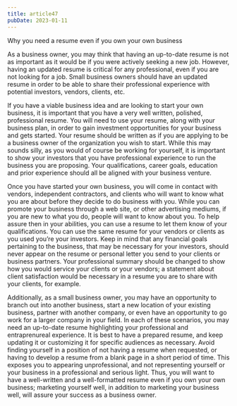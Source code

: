 ```yaml
---
title: article47
pubDate: 2023-01-11
---
```


Why you need a resume even if you own your own business

As a business owner, you may think that having an up-to-date resume is not as important as it would be if you were actively seeking a new job. However, having an updated resume is critical for any professional, even if you are not looking for a job. Small business owners should have an updated resume in order to be able to share their professional experience with potential investors, vendors, clients, etc. 

If you have a viable business idea and are looking to start your own business, it is important that you have a very well written, polished, professional resume. You will need to use your resume, along with your business plan, in order to gain investment opportunities for your business and gets started. Your resume should be written as if you are applying to be a business owner of the organization you wish to start. While this may sounds silly, as you would of course be working for yourself, it is important to show your investors that you have professional experience to run the business you are proposing. Your qualifications, career goals, education and prior experience should all be aligned with your business venture. 

Once you have started your own business, you will come in contact with vendors, independent contractors, and clients who will want to know what you are about before they decide to do business with you. While you can promote your business through a web site, or other advertising mediums, if you are new to what you do, people will want to know about you. To help assure then in your abilities, you can use a resume to let them know of your qualifications. You can use the same resume for your vendors or clients as you used you’re your investors. Keep in mind that any financial goals pertaining to the business, that may be necessary for your investors, should never appear on the resume or personal letter you send to your clients or business partners. Your professional summary should be changed to show how you would service your clients or your vendors; a statement about client satisfaction would be necessary in a resume you are to share with your clients, for example. 

Additionally, as a small business owner, you may have an opportunity to branch out into another business, start a new location of your existing business, partner with another company, or even have an opportunity to go work for a larger company in your field. In each of these scenarios, you may need an up-to-date resume highlighting your professional and entraprenureal experience. It is best to have a prepared resume, and keep updating it or customizing it for specific audiences as necessary. Avoid finding yourself in a position of not having a resume when requested, or having to develop a resume from a blank page in a short period of time. This exposes you to appearing unprofessional, and not representing yourself or your business in a professional and serious light. Thus, you will want to have a well-written and a well-formatted resume even if you own your own business; marketing yourself well, in addition to marketing your business well, will assure your success as a business owner.
